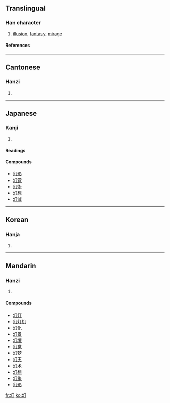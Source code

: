==Translingual==
===Han character===
{{Han char|rn=52|rad=幺|as=01|sn=4|four=2772<sub>0</sub>|canj=女戈尸 (VIS), X女戈尸 (XVIS)}}
# [[illusion]], [[fantasy]], [[mirage]]
====References====
{{Han ref|kx=0341.130|dkj=09190|dj=0650.070|hdz=21093.030|uh=5E7B|ud=24187|bh=A4DB|bd=42203}}
----
==Cantonese==
===Hanzi===
{{yue-hanzi|jyut=|y=waan6}}
# {{defn|Cantonese}}
----
==Japanese==
===Kanji===
{{ja-kanji|grade=c|rs=幺01}}
# {{defn|Japanese}} 
====Readings====
{{ja-readings|on=[[げん]] (gen)|kun=[[まぼろし]] (maboroshi)}}

====Compounds====
*[[幻影]]
*[[幻覚]]
*[[幻術]]
*[[幻想]]
*[[幻滅]]
----
==Korean==
===Hanja===
{{ko-hanja|hangeul=[[환]]|rv=hwan|mr=hwan}}
# {{defn|Korean}}
----
==Mandarin==
===Hanzi===
{{cmn-hanzi|pin=[[huàn]] ([[huan4]])|wg=huan<sup>4</sup>}}
# {{defn|Mandarin}}

====Compounds====
*[[幻灯]]
*[[幻灯机]]
*[[幻化]]
*[[幻景]]
*[[幻境]]
*[[幻觉]]
*[[幻梦]]
*[[幻灭]]
*[[幻术]]
*[[幻想]]
*[[幻象]]
*[[幻影]]

[[fr:幻]]
[[ko:幻]]